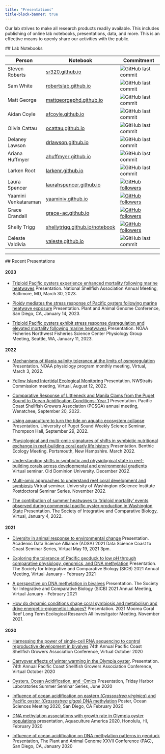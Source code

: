 ```yaml
---
title: "Presentations"
title-block-banner: true
---
```


```{=html}
<script type='text/javascript' src='https://d1bxh8uas1mnw7.cloudfront.net/assets/embed.js'></script>
```
Our lab strives to make all research products readily available. This includes publishing of online lab notebooks, presentations, data, and more. This is an effective means to openly share our activities with the public.

<a id="data"> \## Lab Notebooks</a>

| Person               | Notebook                                                                    | Commitment                                                                                                                                                  |
|---------------|------------------|---------------------------------------|
| Steven Roberts       | [sr320.github.io](https://sr320.github.io/)                                 | ![GitHub last commit](https://img.shields.io/github/last-commit/sr320/sr320.github.io)                                                                      |
| Sam White            | [robertslab.github.io](https://robertslab.github.io/sams-notebook/)         | ![GitHub last commit](https://img.shields.io/github/last-commit/RobertsLab/sams-notebook)                                                                   |
| Matt George          | [mattgeorgephd.github.io](https://mattgeorgephd.github.io/notebook/)        | ![GitHub last commit](https://img.shields.io/github/last-commit/mattgeorgephd/mattgeorgephd.github.io)                                                      |
| Aidan Coyle          | [afcoyle.github.io](https://afcoyle.github.io)                              | ![GitHub last commit](https://img.shields.io/github/last-commit/afcoyle/afcoyle.github.io)                                                                  |
| Olivia Cattau        | [ocattau.github.io](https://ocattau.github.io)                              | ![GitHub last commit](https://img.shields.io/github/last-commit/ocattau/ocattau.github.io)                                                                  |
| Delaney Lawson       | [drlawson.github.io](https://drlawson.github.io)                            | ![GitHub last commit](https://img.shields.io/github/last-commit/drlawson/drlawson.github.io)                                                                |
| Ariana Huffmyer      | [ahuffmyer.github.io](https://ahuffmyer.github.io/ASH_Putnam_Lab_Notebook/) | ![GitHub last commit](https://img.shields.io/github/last-commit/AHuffmyer/ASH_Putnam_Lab_Notebook)                                                          |
| Larken Root          | [larkenr.github.io](https://github.com/larkenr/larkenr.github.io)           | ![GitHub last commit](https://img.shields.io/github/last-commit/larkenr/larkenr.github.io)                                                                  |
| Laura Spencer        | [laurahspencer.github.io](https://laurahspencer.github.io/LabNotebook/)     | [![GitHub followers](https://img.shields.io/github/followers/laurahspencer.svg?style=social&label=Follow&maxAge=2592000)](https://github.com/laurahspencer) |
| Yaamini Venkataraman | [yaaminiv.github.io](https://yaaminiv.github.io/)                           | [![GitHub followers](https://img.shields.io/github/followers/yaaminiv.svg?style=social&label=Follow&maxAge=2592000)](https://github.com/yaaminiv)           |
| Grace Crandall       | [grace-ac.github.io](https://grace-ac.github.io/)                           | [![GitHub followers](https://img.shields.io/github/followers/grace-ac.svg?style=social&label=Follow&maxAge=2592000)](https://github.com/grace-ac)           |
| Shelly Trigg         | [shellytrigg.github.io/notebook](https://shellytrigg.github.io/notebook/)   | [![GitHub followers](https://img.shields.io/github/followers/shellytrigg.svg?style=social&label=Follow&maxAge=2592000)](https://github.com/shellytrigg)     |
| Celeste Valdivia     | [valeste.github.io](https://valeste.github.io/)                             | ![GitHub last commit](https://img.shields.io/github/last-commit/valeste/valeste.github.io)                                                                  |

------------------------------------------------------------------------

<a id="pres"> \## Recent Presentations</a>

#### 2023

-   [Triploid Pacific oysters experience enhanced mortality following marine heatwaves]() Presentation. National Shellfish Association Annual Meeting, Baltimore, MD, March 30, 2023.

-   [Ploidy mediates the stress response of Pacific oysters following marine heatwave exposure]() Presentation. Plant and Animal Genome Conference, San Diego, CA, January 14, 2023.

-   [Triploid Pacific oysters exhibit stress response dysregulation and elevated mortality following marine heatwaves]() Presentation. NOAA Fisheries Northwest Fisheries Science Center Physiology Group Meeting, Seattle, WA, January 11, 2023.

#### 2022

-   [Mechanisms of tilapia salinity tolerance at the limits of osmoregulation](https://github.com/larkenr/larkenr.github.io/blob/master/NOAA%20physiology%20meeting.pdf) Presentation. NOAA physiology program monthly meeting, Virtual, March 3, 2022.

-   [Yellow Island Intertidal Ecological Monitoring](https://github.com/ChrisMantegna/Yellow-Island/blob/69d21b1f1d52ba1bb2604e1ba387e0764242c50a/Yellow%20Island%20NWSC%20Presentation.pdf) Presentation. NWStraits Commission meeting, Virtual, August 12, 2022.

-   [Comparative Response of Littleneck and Manila Clams from the Puget Sound to Ocean Acidification Conditions: Year 1](https://github.com/larkenr/Clam-OA-project/blob/main/PCSGA%20sept%2022.pdf) Presentation. Pacific Coast Shellfish Growers Association (PCSGA) annual meeting, Wenatchee, September 20, 2022.

-   [Using aquaculture to turn the tide on aquatic ecosystem collapse](https://github.com/larkenr/larkenr.github.io/blob/master/UPS%20science%20seminar.pdf) Presentation. University of Puget Sound Weekly Science Seminar, Thompson Hall, September 29, 2022.

-   [Physiological and multi-omic signatures of shifts in symbiotic nutritional exchange in reef-building coral early life history](https://github.com/AHuffmyer/presentations/blob/master/2022/Benthics_Huffmyer_2022.pdf) Presentation. Benthic Ecology Meeting. Portsmouth, New Hampshire. March 2022.

-   [Understanding shifts in symbiotic and physiological state in reef- building corals across developmental and environmental gradients](https://github.com/AHuffmyer/presentations/blob/master/2022/OldDominion_Seminar_Huffmyer_2022.pdf) Virtual seminar. Old Dominion University. December 2022.

-   [Multi-omic approaches to understand reef coral development and symbiosis](https://github.com/AHuffmyer/presentations/blob/master/2022/UW_eScience_Seminar_Huffmyer_2022.pdf) Virtual seminar. University of Washington eScience Institute Postdoctoral Seminar Series. November 2022.

-   [The contribution of summer heatwaves to 'triploid mortality' events observed during commercial pacific oyster production in Washington State](https://github.com/mattgeorgephd/NOPP-gigas-ploidy-temp/blob/2ce2524f71c3b7a3344ce185f5c81e4f1cee6349/presentations/Aqua_2022.pdf) Presentation. The Society of Integrative and Comparative Biology, Virtual, January 4, 2022.

#### 2021

-   [Diversity in animal response to environmental change](https://github.com/shellytrigg/talk-Coast2Coast2021) Presentation. Academic Data Science Alliance (ADSA) 2021 Data Science Coast to Coast Seminar Series, Virtual May 19, 2021 3pm.

-   [Exploring the tolerance of Pacific geoduck to low pH through comparative physiology, genomics, and DNA methylation](https://github.com/shellytrigg/talk-SICB2020) Presentation. The Society for Integrative and Comparative Biology (SICB) 2021 Annual Meeting, Virtual January - February 2021

-   [A perspective on DNA methylation in bivalves](https://github.com/sr320/talk-sicb-2021) Presentation. The Society for Integrative and Comparative Biology (SICB) 2021 Annual Meeting, Virtual January - February 2021

-   [How do dynamic conditions shape coral symbiosis and metabolism and drive energetic-epigenetic linkages?](https://github.com/AHuffmyer/presentations/blob/master/2021/MCR_AIM_Huffmyer_2021.pdf) Presentation. 2021 Moorea Coral Reef Long Term Ecological Research All Invesitgator Meeting. November 2021.

#### 2020

-   [Harnessing the power of single-cell RNA sequencing to control reproductive development in bivalves](https://d.pr/IC8n80) 74th Annual Pacific Coast Shellfish Growers Association Conference, Virtual October 2020

-   [Carryover effects of winter warming in the Olympia oyster](https://doi.org/10.6084/m9.figshare.13224911.v3). Presentation. 74th Annual Pacific Coast Shellfish Growers Association Conference, Virtual October 2020

-   [Oysters, Ocean Acidification, and -Omics](https://doi.org/10.6084/m9.figshare.13198262) Presentation, Friday Harbor Laboratories Summer Seminar Series, June 2020

-   [Influence of ocean acidification on eastern (*Crassostrea virginica*) and Pacific oyster (*Crassostrea gigas*) DNA methylation](https://doi.org/10.6084/m9.figshare.11868231.v1) Poster, Ocean Sciences Meeting 2020, San Diego, CA February 2020

-   [DNA methylation associations with growth rate in Olympia oyster populations](https://doi.org/10.6084/m9.figshare.11857854.v1) presentation, Aquaculture America 2020, Honolulu, HI, February 2020

-   [Influence of ocean acidification on DNA methylation patterns in geoduck](https://github.com/shellytrigg/talk-pag2020) Presentation, The Plant and Animal Genome XXVII Conference (PAG), San Diego, CA, January 2020
